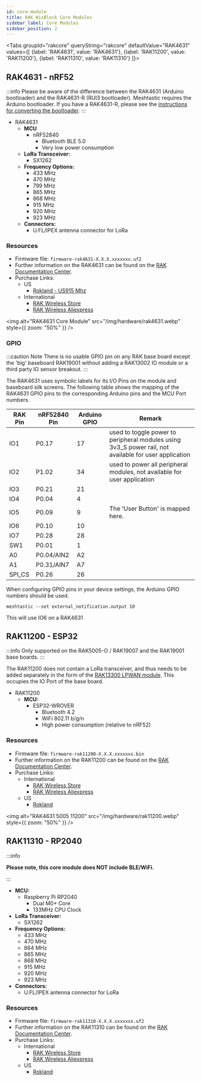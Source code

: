 ```yaml
---
id: core-module
title: RAK WisBlock Core Modules
sidebar_label: Core Modules
sidebar_position: 2
---
```



<Tabs
groupId="rakcore"
queryString="rakcore"
defaultValue="RAK4631"
values={[
{label: 'RAK4631', value: 'RAK4631'},
{label: 'RAK11200', value: 'RAK11200'},
{label: 'RAK11310', value: 'RAK11310'}
]}>

<TabItem value="RAK4631">

## RAK4631 - nRF52

:::info
Please be aware of the difference between the RAK4631 (Arduino bootloader) and the RAK4631-R (RUI3 bootloader). Meshtastic requires the Arduino bootloader. If you have a RAK4631-R, please see the [instructions for converting the bootloader](/docs/getting-started/flashing-firmware/nrf52/convert-rak4631r).
:::

- RAK4631
  - **MCU**
    - nRF52840
      - Bluetooth BLE 5.0
      - Very low power consumption
  - **LoRa Transceiver:**
    - SX1262
  - **Frequency Options:**
    - 433 MHz
    - 470 MHz
    - 799 MHz
    - 865 MHz
    - 868 MHz
    - 915 MHz
    - 920 MHz
    - 923 MHz
  - **Connectors:**
    - U.FL/IPEX antenna connector for LoRa

### Resources

- Firmware file: `firmware-rak4631-X.X.X.xxxxxxx.uf2`
- Further information on the RAK4631 can be found on the [RAK Documentation Center](https://docs.rakwireless.com/Product-Categories/WisBlock/RAK4631/Overview/#product-description).
- Purchase Links:
  - US
    - [Rokland - US915 Mhz](https://store.rokland.com/products/rak-wireless-rak4631-nordic-nrf52840-ble-core-module-for-lorawan-with-lora-sx1262)
  - International
    - [RAK Wireless Store](https://store.rakwireless.com/products/rak4631-lpwan-node?variant=37505443856582)
    - [RAK Wireless Aliexpress](https://www.aliexpress.us/item/3256801470104151.html)

<img
  alt="RAK4631 Core Module"
  src="/img/hardware/rak4631.webp"
  style={{ zoom: "50%" }}
/>


### GPIO

:::caution Note
There is no usable GPIO pin on any RAK base board except the 'big' baseboard RAK19001 without adding a RAK13002 IO module or a third party IO sensor breakout.
:::

The RAK4631 uses symbolic labels for its I/O Pins on the module and baseboard silk screens. The following table shows the mapping of the RAK4631 GPIO pins to the corresponding Arduino pins and the MCU Port numbers.

| RAK Pin | nRF52840 Pin | Arduino GPIO | Remark                                                                                                |
| ------- | ------------ | ------------ | ----------------------------------------------------------------------------------------------------- |
| IO1     | P0.17        | 17           | used to toggle power to peripheral modules using 3v3_S power rail, not available for user application |
| IO2     | P1.02        | 34           | used to power all peripheral modules, not available for user application                              |
| IO3     | P0.21        | 21           |
| IO4     | P0.04        | 4            |
| IO5     | P0.09        | 9            | The 'User Button' is mapped here.                                                                     |
| IO6     | P0.10        | 10           |
| IO7     | P0.28        | 28           |
| SW1     | P0.01        | 1            |
| A0      | P0.04/AIN2   | A2           |
| A1      | P0.31/AIN7   | A7           |
| SPI_CS  | P0.26        | 26           |

When configuring GPIO pins in your device settings, the Arduino GPIO numbers should be used.

```shell title="Example"
meshtastic --set external_notification.output 10
```

This will use IO6 on a RAK4631

</TabItem>
<TabItem value="RAK11200">

## RAK11200 - ESP32

:::info
Only supported on the RAK5005-O / RAK19007 and the RAK19001 base boards.
:::

The RAK11200 does not contain a LoRa transceiver, and thus needs to be added separately in the form of the [RAK13300 LPWAN module](https://store.rakwireless.com/products/rak13300-wisblock-lpwan). This occupies the IO Port of the base board.

- RAK11200
  - **MCU:**
    - ESP32-WROVER
      - Bluetooth 4.2
      - WiFi 802.11 b/g/n
      - High power consumption (relative to nRF52)

### Resources

- Firmware file: `firmware-rak11200-X.X.X.xxxxxxx.bin`
- Further information on the RAK11200 can be found on the [RAK Documentation Center](https://docs.rakwireless.com/Product-Categories/WisBlock/RAK11200/Overview/#product-description).
- Purchase Links:
  - International
    - [RAK Wireless Store](https://store.rakwireless.com/products/wiscore-esp32-module-rak11200)
    - [RAK Wireless Aliexpress](https://www.aliexpress.us/item/3256802312474717.html)
  - US
      - [Rokland](https://store.rokland.com/products/rakwireless-rak11200-wifi-and-ble-espressif-esp32-wrover-pid-110023)

<img
  alt="RAK4631 5005 11200"
  src="/img/hardware/rak11200.webp"
  style={{ zoom: "50%" }}
/>

</TabItem>

<TabItem value="RAK11310">

## RAK11310 - RP2040

:::info

**Please note, this core module does NOT include BLE/WiFi.**

:::

  - **MCU:**
    - Raspberry Pi RP2040
      - Dual M0+ Core
      - 133MHz CPU Clock
  - **LoRa Transceiver:**
    - SX1262
  - **Frequency Options:**
    - 433 MHz
    - 470 MHz
    - 864 MHz
    - 865 MHz
    - 868 MHz
    - 915 MHz
    - 920 MHz
    - 923 MHz
  - **Connectors:**
    - U.FL/IPEX antenna connector for LoRa

### Resources

- Firmware file: `firmware-rak11310-X.X.X.xxxxxxx.uf2`
- Further information on the RAK11310 can be found on the [RAK Documentation Center](https://docs.rakwireless.com/Product-Categories/WisBlock/RAK11310/Overview/#product-description).
- Purchase Links:
  - International
    - [RAK Wireless Store](https://store.rakwireless.com/products/rak11310-wisblock-lpwan-module)
    - [RAK Wireless Aliexpress](https://www.aliexpress.us/item/3256803225175784.html)
  - US
      - [Rokland](https://store.rokland.com/products/rak-raspberry-pi-rp2040-core-module-for-lorawan-with-lora-sx1262-us915-mhz-rak11310-pid-116003)

</TabItem>
</Tabs>
